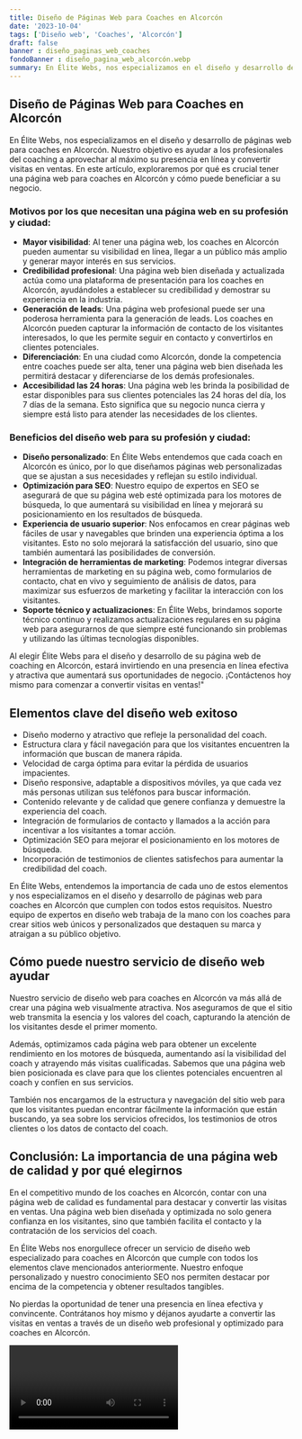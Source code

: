 ```yaml
---
title: Diseño de Páginas Web para Coaches en Alcorcón
date: '2023-10-04'
tags: ['Diseño web', 'Coaches', 'Alcorcón']
draft: false
banner : diseño_paginas_web_coaches
fondoBanner : diseño_pagina_web_alcorcón.webp
summary: En Élite Webs, nos especializamos en el diseño y desarrollo de páginas web para coaches en Alcorcón. Nuestro objetivo es ayudar a los profesionales del coaching a aprovechar al máximo su presencia en línea y convertir visitas en ventas. En este artículo, exploraremos por qué es crucial tener una página web para coaches en Alcorcón y cómo puede beneficiar a su negocio.
---
```


## Diseño de Páginas Web para Coaches en Alcorcón

En Élite Webs, nos especializamos en el diseño y desarrollo de páginas web para coaches en Alcorcón. Nuestro objetivo es ayudar a los profesionales del coaching a aprovechar al máximo su presencia en línea y convertir visitas en ventas. En este artículo, exploraremos por qué es crucial tener una página web para coaches en Alcorcón y cómo puede beneficiar a su negocio.

### Motivos por los que necesitan una página web en su profesión y ciudad:

- **Mayor visibilidad**: Al tener una página web, los coaches en Alcorcón pueden aumentar su visibilidad en línea, llegar a un público más amplio y generar mayor interés en sus servicios.
- **Credibilidad profesional**: Una página web bien diseñada y actualizada actúa como una plataforma de presentación para los coaches en Alcorcón, ayudándoles a establecer su credibilidad y demostrar su experiencia en la industria.
- **Generación de leads**: Una página web profesional puede ser una poderosa herramienta para la generación de leads. Los coaches en Alcorcón pueden capturar la información de contacto de los visitantes interesados, lo que les permite seguir en contacto y convertirlos en clientes potenciales.
- **Diferenciación**: En una ciudad como Alcorcón, donde la competencia entre coaches puede ser alta, tener una página web bien diseñada les permitirá destacar y diferenciarse de los demás profesionales.
- **Accesibilidad las 24 horas**: Una página web les brinda la posibilidad de estar disponibles para sus clientes potenciales las 24 horas del día, los 7 días de la semana. Esto significa que su negocio nunca cierra y siempre está listo para atender las necesidades de los clientes.

### Beneficios del diseño web para su profesión y ciudad:

- **Diseño personalizado**: En Élite Webs entendemos que cada coach en Alcorcón es único, por lo que diseñamos páginas web personalizadas que se ajustan a sus necesidades y reflejan su estilo individual.
- **Optimización para SEO**: Nuestro equipo de expertos en SEO se asegurará de que su página web esté optimizada para los motores de búsqueda, lo que aumentará su visibilidad en línea y mejorará su posicionamiento en los resultados de búsqueda.
- **Experiencia de usuario superior**: Nos enfocamos en crear páginas web fáciles de usar y navegables que brinden una experiencia óptima a los visitantes. Esto no solo mejorará la satisfacción del usuario, sino que también aumentará las posibilidades de conversión.
- **Integración de herramientas de marketing**: Podemos integrar diversas herramientas de marketing en su página web, como formularios de contacto, chat en vivo y seguimiento de análisis de datos, para maximizar sus esfuerzos de marketing y facilitar la interacción con los visitantes.
- **Soporte técnico y actualizaciones**: En Élite Webs, brindamos soporte técnico continuo y realizamos actualizaciones regulares en su página web para asegurarnos de que siempre esté funcionando sin problemas y utilizando las últimas tecnologías disponibles.

Al elegir Élite Webs para el diseño y desarrollo de su página web de coaching en Alcorcón, estará invirtiendo en una presencia en línea efectiva y atractiva que aumentará sus oportunidades de negocio. ¡Contáctenos hoy mismo para comenzar a convertir visitas en ventas!"

<GifSeo />

<Cta />

## Elementos clave del diseño web exitoso

- Diseño moderno y atractivo que refleje la personalidad del coach.
- Estructura clara y fácil navegación para que los visitantes encuentren la información que buscan de manera rápida.
- Velocidad de carga óptima para evitar la pérdida de usuarios impacientes.
- Diseño responsive, adaptable a dispositivos móviles, ya que cada vez más personas utilizan sus teléfonos para buscar información.
- Contenido relevante y de calidad que genere confianza y demuestre la experiencia del coach.
- Integración de formularios de contacto y llamados a la acción para incentivar a los visitantes a tomar acción.
- Optimización SEO para mejorar el posicionamiento en los motores de búsqueda.
- Incorporación de testimonios de clientes satisfechos para aumentar la credibilidad del coach.

En Élite Webs, entendemos la importancia de cada uno de estos elementos y nos especializamos en el diseño y desarrollo de páginas web para coaches en Alcorcón que cumplen con todos estos requisitos. Nuestro equipo de expertos en diseño web trabaja de la mano con los coaches para crear sitios web únicos y personalizados que destaquen su marca y atraigan a su público objetivo.

## Cómo puede nuestro servicio de diseño web ayudar

Nuestro servicio de diseño web para coaches en Alcorcón va más allá de crear una página web visualmente atractiva. Nos aseguramos de que el sitio web transmita la esencia y los valores del coach, capturando la atención de los visitantes desde el primer momento.

Además, optimizamos cada página web para obtener un excelente rendimiento en los motores de búsqueda, aumentando así la visibilidad del coach y atrayendo más visitas cualificadas. Sabemos que una página web bien posicionada es clave para que los clientes potenciales encuentren al coach y confíen en sus servicios.

También nos encargamos de la estructura y navegación del sitio web para que los visitantes puedan encontrar fácilmente la información que están buscando, ya sea sobre los servicios ofrecidos, los testimonios de otros clientes o los datos de contacto del coach.

## Conclusión: La importancia de una página web de calidad y por qué elegirnos

En el competitivo mundo de los coaches en Alcorcón, contar con una página web de calidad es fundamental para destacar y convertir las visitas en ventas. Una página web bien diseñada y optimizada no solo genera confianza en los visitantes, sino que también facilita el contacto y la contratación de los servicios del coach.

En Élite Webs nos enorgullece ofrecer un servicio de diseño web especializado para coaches en Alcorcón que cumple con todos los elementos clave mencionados anteriormente. Nuestro enfoque personalizado y nuestro conocimiento SEO nos permiten destacar por encima de la competencia y obtener resultados tangibles.

No pierdas la oportunidad de tener una presencia en línea efectiva y convincente. Contrátanos hoy mismo y déjanos ayudarte a convertir las visitas en ventas a través de un diseño web profesional y optimizado para coaches en Alcorcón.

<Video />

<CtaBot job='Coaches' city='Alcorcón'/>

<Gmaps query='Alcorcón+españa+maps' />